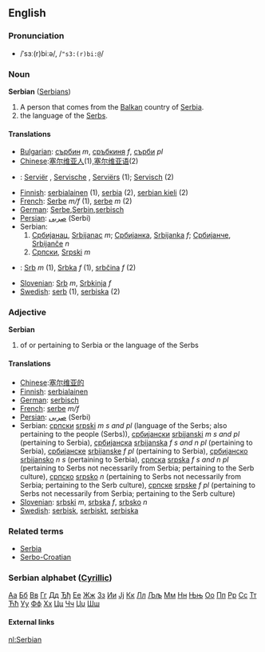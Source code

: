 ==English==
===Pronunciation===
*/ˈsɜː(r)biːə/, /<tt>"s3:(r)bi:@</tt>/

===Noun===
'''Serbian''' ([[Serbians]])

# A person that comes from the [[Balkan]] country of [[Serbia]].
# the language of the [[Serbs]].

====Translations====
*[[Bulgarian]]: [[сърбин]] ''m'', [[сръбкиня]] ''f'', [[сърби]] ''pl''
*[[Chinese]]:[[塞尔维亚人]](1),[[塞尔维亚语]](2)
*{{nl}}: [[Serviër]] {{m}}, [[Servische]] {{f}}, [[Serviërs]] {{p}} (1); [[Servisch]] (2)
*[[Finnish]]: [[serbialainen]] (1), [[serbia]] (2), [[serbian kieli]] (2)
*[[French]]: [[Serbe]] ''m/f'' (1), [[serbe]] ''m'' (2)
*[[German]]: [[Serbe]],[[Serbin]],[[serbisch]]
*[[Persian]]: [[صربی]] (Serbi)
*Serbian:
*# [[Србијанац]], [[Srbijanac]] ''m''; [[Србијанка]], [[Srbijanka]] ''f''; [[Србијанче]], [[Srbijanče]] ''n''
*# [[Српски]], [[Srpski]] ''m''
*{{sk}}: [[Srb]] ''m'' (1), [[Srbka]] ''f'' (1), [[srbčina]] ''f'' (2)
*[[Slovenian]]: [[Srb]] ''m'', [[Srbkinja]] ''f''
*[[Swedish]]: [[serb]] (1), [[serbiska]] (2)

===Adjective===
'''Serbian'''

# of or pertaining to Serbia or the language of the Serbs

====Translations====
*[[Chinese]]:[[塞尔维亚的]]
*[[Finnish]]: [[serbialainen]]
*[[German]]: [[serbisch]]
*[[French]]: [[serbe]] ''m/f''
*[[Persian]]: [[صربی]] (Serbi)
*Serbian: [[српски]] [[srpski]] ''m s and pl'' (language of the Serbs; also pertaining to the people (Serbs)), [[србијански]] [[srbijanski]] ''m s and pl'' (pertaining to Serbia), [[србијанска]] [[srbijanska]] ''f s and n pl'' (pertaining to Serbia), [[србијанске]] [[srbijanske]] ''f pl'' (pertaining to Serbia), [[србијанско]] [[srbijansko]] ''n s'' (pertaining to Serbia), [[српска]] [[srpska]] ''f s and n pl'' (pertaining to Serbs not necessarily from Serbia; pertaining to the Serb culture), [[српско]] [[srpsko]] ''n'' (pertaining to Serbs not necessarily from Serbia; pertaining to the Serb culture), [[српске]] [[srpske]] ''f pl'' (pertaining to Serbs not necessarily from Serbia; pertaining to the Serb culture)
*[[Slovenian]]: [[srbski]] ''m'', [[srbska]] ''f'', [[srbsko]] ''n''
*[[Swedish]]: [[serbisk]], [[serbiskt]], [[serbiska]]

===Related terms===
*[[Serbia]]
*[[Serbo-Croatian]]

===Serbian alphabet ([[w:Cyrillic|Cyrillic]])===
[[А|Аа]] [[Б|Бб]] [[В|Вв]] [[Г|Гг]] [[Д|Дд]] [[Ђ|Ђђ]] [[Е|Ее]] [[Ж|Жж]] [[З|Зз]] [[И|Ии]] [[Ј|Јј]] [[К|Кк]] [[Л|Лл]] [[Љ|Љљ]] [[М|Мм]] [[Н|Нн]] [[Њ|Њњ]] [[О|Оо]] [[П|Пп]] [[Р|Рр]] [[С|Сс]] [[Т|Тт]] [[Ћ|Ћћ]] [[У|Уу]] [[Ф|Фф]] [[Х|Хх]] [[Ц|Цц]] [[Ч|Чч]] [[Џ|Џџ]] [[Ш|Шш]]  

====External links====
{{interwiktionary|code=sr}}

[[nl:Serbian]]